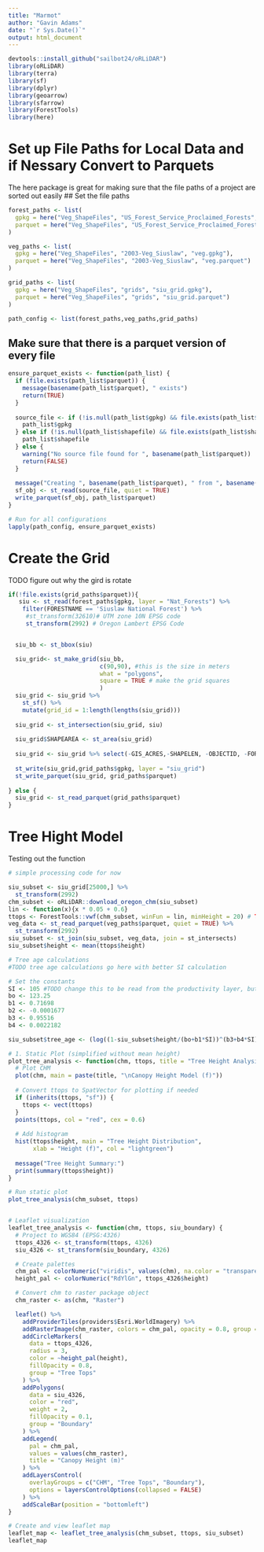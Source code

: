 ```yaml
---
title: "Marmot"
author: "Gavin Adams"
date: "`r Sys.Date()`"
output: html_document
---
```


```r
devtools::install_github("sailbot24/oRLiDAR")
library(oRLiDAR)
library(terra)
library(sf)
library(dplyr)
library(geoarrow)
library(sfarrow)
library(ForestTools)
library(here)


```

# Set up File Paths for Local Data and if Nessary Convert to Parquets

The here package is great for making sure that the file paths of a project are sorted out easily
## Set the file paths
```r
forest_paths <- list(
  gpkg = here("Veg_ShapeFiles", "US_Forest_Service_Proclaimed_Forests", "US_Forest_Service_Proclaimed_Forests.gpkg"),
  parquet = here("Veg_ShapeFiles", "US_Forest_Service_Proclaimed_Forests", "US_Forest_Service_Proclaimed_Forests.siu_grid.parquet")
)

veg_paths <- list(
  gpkg = here("Veg_ShapeFiles", "2003-Veg_Siuslaw", "veg.gpkg"),
  parquet = here("Veg_ShapeFiles", "2003-Veg_Siuslaw", "veg.parquet")
)

grid_paths <- list(
  gpkg = here("Veg_ShapeFiles", "grids", "siu_grid.gpkg"),
  parquet = here("Veg_ShapeFiles", "grids", "siu_grid.parquet")
)

path_config <- list(forest_paths,veg_paths,grid_paths)
```

## Make sure that there is a parquet version of every file
```r
ensure_parquet_exists <- function(path_list) {
  if (file.exists(path_list$parquet)) {
    message(basename(path_list$parquet), " exists")
    return(TRUE)
  }
  
  source_file <- if (!is.null(path_list$gpkg) && file.exists(path_list$gpkg)) {
    path_list$gpkg
  } else if (!is.null(path_list$shapefile) && file.exists(path_list$shapefile)) {
    path_list$shapefile
  } else {
    warning("No source file found for ", basename(path_list$parquet))
    return(FALSE)
  }
  
  message("Creating ", basename(path_list$parquet), " from ", basename(source_file))
  sf_obj <- st_read(source_file, quiet = TRUE)
  write_parquet(sf_obj, path_list$parquet)
}

# Run for all configurations
lapply(path_config, ensure_parquet_exists)
```



# Create the Grid
TODO figure out why the gird is rotate 
```r

if(!file.exists(grid_paths$parquet)){
   siu <- st_read(forest_paths$gpkg, layer = "Nat_Forests") %>%
    filter(FORESTNAME == 'Siuslaw National Forest') %>% 
     #st_transform(32610)# UTM zone 10N EPSG code
     st_transform(2992) # Oregon Lambert EPSG Code


  siu_bb <- st_bbox(siu)

  siu_grid<- st_make_grid(siu_bb,
                          c(90,90), #this is the size in meters 
                          what = "polygons", 
                          square = TRUE # make the grid squares
                          )
  siu_grid <- siu_grid %>% 
    st_sf() %>% 
    mutate(grid_id = 1:length(lengths(siu_grid)))
    
  siu_grid <- st_intersection(siu_grid, siu)
  
  siu_grid$SHAPEAREA <- st_area(siu_grid)
  
  siu_grid <- siu_grid %>% select(-GIS_ACRES,-SHAPELEN, -OBJECTID, -FORESTNAME,-PROCLAIMED)
  
  st_write(siu_grid,grid_paths$gpkg, layer = "siu_grid")
  st_write_parquet(siu_grid, grid_paths$parquet)
    
} else {
  siu_grid <- st_read_parquet(grid_paths$parquet)
}

```

# Tree Hight Model 

Testing out the function

```r
# simple processing code for now

siu_subset <- siu_grid[25000,] %>% 
  st_transform(2992)
chm_subset <- oRLiDAR::download_oregon_chm(siu_subset)
lin <- function(x){x * 0.05 + 0.6}
ttops <- ForestTools::vwf(chm_subset, winFun = lin, minHeight = 20) # TODO add a catch for if the max tree height is under minHeight 
veg_data <- st_read_parquet(veg_paths$parquet, quiet = TRUE) %>% 
  st_transform(2992)
siu_subset <- st_join(siu_subset, veg_data, join = st_intersects)
siu_subset$height <- mean(ttops$height)

# Tree age calculations 
#TODO tree age calculations go here with better SI calculation 

# Set the constants 
SI <- 105 #TODO change this to be read from the productivity layer, but just use CLass3 for now
bo <- 123.25
b1 <- 0.71698
b2 <- -0.0001677
b3 <- 0.95516
b4 <- 0.0022182

siu_subset$tree_age <- (log((1-siu_subset$height/(bo+b1*SI))^(b3+b4*SI)))/(b2*SI)

# 1. Static Plot (simplified without mean height)
plot_tree_analysis <- function(chm, ttops, title = "Tree Height Analysis") {
  # Plot CHM
  plot(chm, main = paste(title, "\nCanopy Height Model (f)"))
  
  # Convert ttops to SpatVector for plotting if needed
  if (inherits(ttops, "sf")) {
    ttops <- vect(ttops)
  }
  points(ttops, col = "red", cex = 0.6)
  
  # Add histogram
  hist(ttops$height, main = "Tree Height Distribution", 
       xlab = "Height (f)", col = "lightgreen")
  
  message("Tree Height Summary:")
  print(summary(ttops$height))
}

# Run static plot
plot_tree_analysis(chm_subset, ttops)


# Leaflet visualization
leaflet_tree_analysis <- function(chm, ttops, siu_boundary) {
  # Project to WGS84 (EPSG:4326)
  ttops_4326 <- st_transform(ttops, 4326)
  siu_4326 <- st_transform(siu_boundary, 4326)

  # Create palettes
  chm_pal <- colorNumeric("viridis", values(chm), na.color = "transparent")
  height_pal <- colorNumeric("RdYlGn", ttops_4326$height)

  # Convert chm to raster package object
  chm_raster <- as(chm, "Raster")

  leaflet() %>%
    addProviderTiles(providers$Esri.WorldImagery) %>%
    addRasterImage(chm_raster, colors = chm_pal, opacity = 0.8, group = "CHM") %>%
    addCircleMarkers(
      data = ttops_4326,
      radius = 3,
      color = ~height_pal(height),
      fillOpacity = 0.8,
      group = "Tree Tops"
    ) %>%
    addPolygons(
      data = siu_4326,
      color = "red",
      weight = 2,
      fillOpacity = 0.1,
      group = "Boundary"
    ) %>%
    addLegend(
      pal = chm_pal,
      values = values(chm_raster),
      title = "Canopy Height (m)"
    ) %>%
    addLayersControl(
      overlayGroups = c("CHM", "Tree Tops", "Boundary"),
      options = layersControlOptions(collapsed = FALSE)
    ) %>%
    addScaleBar(position = "bottomleft")
}

# Create and view leaflet map
leaflet_map <- leaflet_tree_analysis(chm_subset, ttops, siu_subset)
leaflet_map
```

